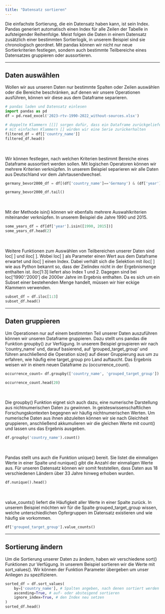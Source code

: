 ```yaml
---
title: "Datensatz sortieren"
---
```

Die einfachste Sortierung, die ein Datensatz haben kann, ist sein Index. Pandas generiert automatisch einen Index für alle Zeilen der Tabelle in aufsteigender Reihenfolge. Meist folgen die Daten in einem Datensatz zusätzlich einer bestimmten Sortierlogik, in unserem Beispiel sind sie chronologisch geordnet. 
Mit pandas können wir nicht nur neue Sortierkriterien festlegen, sondern auch bestimmte Teilbereiche eines Datensatzes gruppieren oder aussortieren.

___
## Daten auswählen 
Wollen wir aus unseren Daten nur bestimmte Spalten oder Zeilen auswählen oder die Bereiche beschränken, auf denen wir unsere Operationen ausführen, können wir diese aus dem Dataframe separieren.

```python
# pandas laden und Datensatz einlesen
import pandas as pd
df = pd.read_excel('2023-rtv-1990-2022_without-sources.xlsx')
```

```python
# doppelte Klammern [[]] sorgen dafür, dass ein Dataframe zurückgeliefert wird
# mit einfachen Klammern [] würden wir eine Serie zurückerhalten
filtered_df = df[['country_name']]
filtered_df.head()
```
<br><br>
Wir können festlegen, nach welchen Kriterien bestimmt Bereiche eines Dataframe aussortiert werden sollen. Mit logischen Operatoren können wir mehrere Kriterien verknüpfen. In unserem Beispiel separieren wir alle Daten aus Deutschland vor dem Jahrtausendwechsel.

```python
germany_bevor2000_df = df[(df['country_name']=='Germany') & (df['year']<2000)]

germany_bevor2000_df.tail()
```

<br><br>
Mit der Methode isin() können wir ebenfalls mehrere Auswahlkriterien miteinander verknüpfen. In unserem Beispiel die Jahre 1990 und 2015. 

```python
some_years_df = df[df['year'].isin([1990, 2015])]
some_years_df.head(2)
```


<br><br>
Weitere Funktionen zum Auswählen von Teilbereichen unserer Daten sind loc[ ] und iloc[ ]. Wobei loc[ ] als Parameter einen Wert aus dem Dataframe erwartet und iloc[ ] einen Index. Dabei verhält sich die Selektion mit iloc[ ] wie aus Python bekannt so, dass der Zielindex nicht in der Ergebnismenge enthalten ist. iloc[1:3] liefert also Index 1 und 2. Dagegen sind bei loc['1990':'2000'] die 2000er Jahre im Ergebnis enthalten.
Da es sich um ein Subset einer bestehenden Menge handelt, müssen wir hier eckige Klammern verwenden.

```python
subset_df = df.iloc[1:3] 
subset_df.head()
```



___
## Daten gruppieren
Um Operationen nur auf einem bestimmten Teil unserer Daten auszuführen können wir unseren Dataframe gruppieren. Dazu stellt uns pandas die Funktion groupby() zur Verfügung. 
In unserem Beispiel groupieren wir nach 'country_name' und, darauf basierend, auf 'grouped_target_group' und führen anschließend die Operation size() auf dieser Gruppierung aus um zu erfahren, wie häufig eine target_group pro Land auftaucht. Das Ergebnis weisen wir in einem neuen Dataframe zu (occurrence_count).

```python
occurrence_count= df.groupby(['country_name', 'grouped_target_group']).size()

occurrence_count.head(20)
```
<br><br>
Die groupby() Funktion eignet sich auch dazu, eine numerische Darstellung aus nichtnumerischen Daten zu gewinnen. In geisteswissenschaftlichen Forschungskontexten begegnen wir häufig nichtnumerischen Werten. Um numerische Daten aus ihnen abzuleiten können wir sie nach Gleichheit gruppieren, anschließend akkumulieren wir die gleichen Werte mit count() und lassen uns das Ergebnis ausgeben.

```python
df.groupby('country_name').count()
```
<br><br>
Pandas stellt uns auch die Funktion unique() bereit. Sie listet die einmaligen Werte in einer Spalte und nunique() gibt die Anzahl der einmaligen Werte aus. Für unseren Datensatz können wir somit feststellen, dass Daten aus 18 verschiedenen Ländern über 33 Jahre hinweg erhoben wurden. 

```python
df.nunique().head()
```
<br><br>
value_counts() liefert die Häufigkeit aller Werte in einer Spalte zurück. In unserem Beispiel möchten wir für die Spalte grouped_target_group wissen, welche unterschiedlichen Opfergruppen im Datensatz existieren und wie häufig sie vorkommen.

```python
df['grouped_target_group'].value_counts()
```

___
## Sortierung ändern
Um die Sortierung unserer Daten zu ändern, haben wir verschiedene sort() Funktionen zur Verfügung. In unserem Beispiel sortieren wir die Werte mit sort_values(). Wir können der Funktion Parameter übergeben um unser Anliegen zu spezifizieren. 

```python
sorted_df = df.sort_values(
    by=['country_name'], # Spalten angeben, nach denen sortiert werden soll
    ascending=True, # auf- oder absteigend sortieren
    ignore_index=True, # den Index neu setzen
)
sorted_df.head()
```

